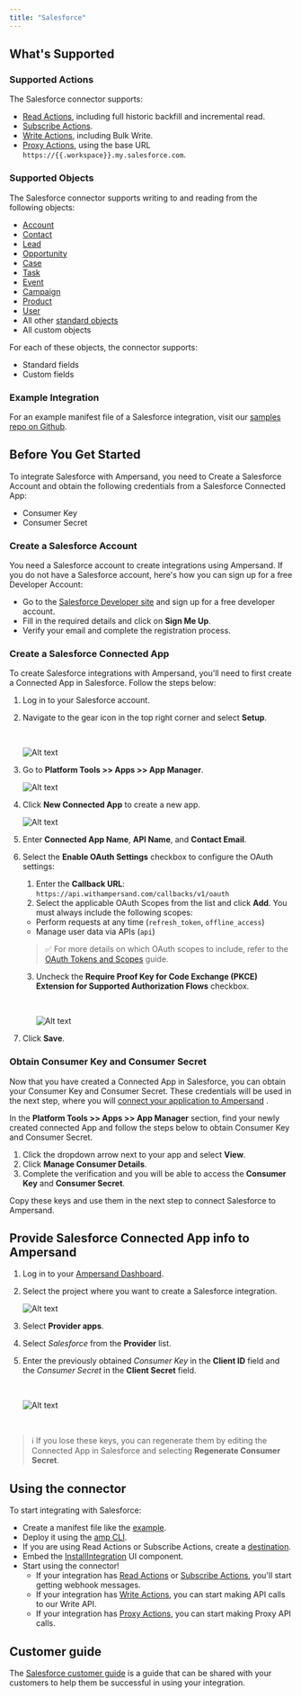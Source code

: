 ```yaml
---
title: "Salesforce"
---
```

## What's Supported

### Supported Actions

The Salesforce connector supports:
- [Read Actions](/read-actions), including full historic backfill and incremental read.
- [Subscribe Actions](/subscribe-actions).
- [Write Actions](/write-actions), including Bulk Write.
- [Proxy Actions](/proxy-actions), using the base URL `https://{{.workspace}}.my.salesforce.com`.

### Supported Objects

The Salesforce connector supports writing to and reading from the following objects:
- [Account](https://developer.salesforce.com/docs/atlas.en-us.object_reference.meta/object_reference/sforce_api_objects_account.htm)
- [Contact](https://developer.salesforce.com/docs/atlas.en-us.object_reference.meta/object_reference/sforce_api_objects_contact.htm)
- [Lead](https://developer.salesforce.com/docs/atlas.en-us.object_reference.meta/object_reference/sforce_api_objects_lead.htm)
- [Opportunity](https://developer.salesforce.com/docs/atlas.en-us.object_reference.meta/object_reference/sforce_api_objects_opportunity.htm)
- [Case](https://developer.salesforce.com/docs/atlas.en-us.object_reference.meta/object_reference/sforce_api_objects_case.htm)
- [Task](https://developer.salesforce.com/docs/atlas.en-us.object_reference.meta/object_reference/sforce_api_objects_task.htm)
- [Event](https://developer.salesforce.com/docs/atlas.en-us.object_reference.meta/object_reference/sforce_api_objects_event.htm)
- [Campaign](https://developer.salesforce.com/docs/atlas.en-us.object_reference.meta/object_reference/sforce_api_objects_campaign.htm)
- [Product](https://developer.salesforce.com/docs/atlas.en-us.object_reference.meta/object_reference/sforce_api_objects_product.htm)
- [User](https://developer.salesforce.com/docs/atlas.en-us.object_reference.meta/object_reference/sforce_api_objects_user.htm)
- All other [standard objects](https://developer.salesforce.com/docs/atlas.en-us.object_reference.meta/object_reference/sforce_api_objects_list.htm)
- All custom objects

For each of these objects, the connector supports:
- Standard fields
- Custom fields 

### Example Integration

For an example manifest file of a Salesforce integration, visit our [samples repo on Github](https://github.com/amp-labs/samples/blob/main/salesforce/amp.yaml).

## Before You Get Started

To integrate Salesforce with Ampersand, you need to Create a Salesforce Account and obtain the following credentials from a Salesforce Connected App:

- Consumer Key
- Consumer Secret

### Create a Salesforce Account

You need a Salesforce account to create integrations using Ampersand. If you do not have a Salesforce account, here's how you can sign up for a free Developer Account:

- Go to the [Salesforce Developer site](https://developer.salesforce.com/signup) and sign up for a free developer account.
- Fill in the required details and click on **Sign Me Up**.
- Verify your email and complete the registration process.

### Create a Salesforce Connected App

To create Salesforce integrations with Ampersand, you'll need to first create a Connected App in Salesforce. Follow the steps below:

1. Log in to your Salesforce account.

2. Navigate to the gear icon in the top right corner and select **Setup**.

   <br />

   ![Alt text](/images/provider-guides/e8dc5f2-setup.gif)

3. Go to **Platform Tools >> Apps >> App Manager**.

   ![Alt text](/images/provider-guides/9db9ed9-appmanager.gif)

4. Click **New Connected App** to create a new app.  

   ![Alt text](/images/provider-guides/54ead97-connectedapp.gif)

5. Enter  **Connected App Name**, **API Name**, and **Contact Email**.

6. Select the **Enable OAuth Settings** checkbox to configure the OAuth settings:

   1. Enter the **Callback URL**: `https://api.withampersand.com/callbacks/v1/oauth`
   2. Select the applicable OAuth Scopes from the list and click **Add**. You must always include the following scopes:
   - Perform requests at any time (`refresh_token`, `offline_access`)
   - Manage user data via APIs (`api`)

   > ✅ For more details on which OAuth scopes to include, refer to the [OAuth Tokens and Scopes](https://help.salesforce.com/s/articleView?id=sf.remoteaccess_oauth_tokens_scopes.htm&language=en_US&type=5) guide.

   3. Uncheck the **Require Proof Key for Code Exchange (PKCE) Extension for Supported Authorization Flows** checkbox.

      <br />

      ![Alt text](/images/provider-guides/fb527e1-oauth.gif)

7. Click **Save**.

### Obtain Consumer Key and Consumer Secret

Now that you have created a Connected App in Salesforce, you can obtain your Consumer Key and Consumer Secret. These credentials will be used in the next step, where you will [connect your application to Ampersand](https://docs.withampersand.com/docs/salesforce-guide#connecting--salesforce-to-ampersand) .

In the **Platform Tools >> Apps >> App Manager** section, find your newly created connected App and follow the steps below to obtain Consumer Key and Consumer Secret. 

1. Click the dropdown arrow next to your app and select **View**.
2. Click **Manage Consumer Details**.
3. Complete the verification and you will be able to access the **Consumer Key** and **Consumer Secret**. 

Copy these keys and use them in the next step to connect Salesforce to Ampersand.

## Provide Salesforce Connected App info to Ampersand

1. Log in to your [Ampersand Dashboard](https://dashboard.withampersand.com).

2. Select the project where you want to create a Salesforce integration.

   ![Alt text](/images/provider-guides/dd47b7a-Ampersand.png)

3. Select **Provider apps**.

4. Select _Salesforce_ from the **Provider** list. 

5. Enter the previously obtained _Consumer Key_ in the **Client ID** field and the _Consumer Secret_ in the **Client Secret** field.

   <br />

   ![Alt text](/images/provider-guides/eb0711b-clientid.gif)

<br />

> ℹ️ If you lose these keys, you can regenerate them by editing the Connected App in Salesforce and selecting **Regenerate Consumer Secret**.

## Using the connector

To start integrating with Salesforce:
- Create a manifest file like the [example](https://github.com/amp-labs/samples/blob/main/salesforce/amp.yaml).
- Deploy it using the [amp CLI](/cli/overview).
- If you are using Read Actions or Subscribe Actions, create a [destination](/destinations).
- Embed the [InstallIntegration](/embeddable-ui-components#install-integration) UI component.
- Start using the connector!
   - If your integration has [Read Actions](/read-actions) or [Subscribe Actions](/subscribe-actions), you'll start getting webhook messages.
   - If your integration has [Write Actions](/write-actions), you can start making API calls to our Write API.
   - If your integration has [Proxy Actions](/proxy-actions), you can start making Proxy API calls.

## Customer guide

The [Salesforce customer guide](/customer-guides/salesforce) is a guide that can be shared with your customers to help them be successful in using your integration.

